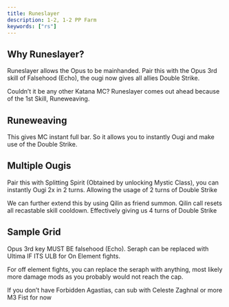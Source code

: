```yaml
---
title: Runeslayer
description: 1-2, 1-2 PP Farm
keywords: ["rs"]
---
```


## Why Runeslayer?

Runeslayer allows the Opus to be mainhanded.
Pair this with the Opus 3rd skill of Falsehood (Echo),
the ougi now gives all allies Double Strike.

Couldn’t it be any other Katana MC?
Runeslayer comes out ahead because of the 1st Skill, Runeweaving.

## Runeweaving

This gives MC instant full bar. So it allows you to instantly Ougi and make use of the Double Strike.

## Multiple Ougis

Pair this with Splitting Spirit (Obtained by unlocking Mystic Class),
you can instantly Ougi 2x in 2 turns. Allowing the usage of 2 turns of Double Strike

We can further extend this by using Qilin as friend summon.
Qilin call resets all recastable skill cooldown.
Effectively giving us 4 turns of Double Strike

## Sample Grid

Opus 3rd key MUST BE falsehood (Echo).
Seraph can be replaced with Ultima IF ITS ULB for On Element fights.

For off element fights, you can replace the seraph with anything,
most likely more damage mods as you probably would not reach the cap.

If you don’t have Forbidden Agastias, can sub with Celeste Zaghnal or more M3 Fist for now
